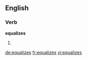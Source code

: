 ==English==

===Verb===
'''equalizes'''

# {{third-person singular of|equalize}}

[[de:equalizes]]
[[fr:equalizes]]
[[vi:equalizes]]